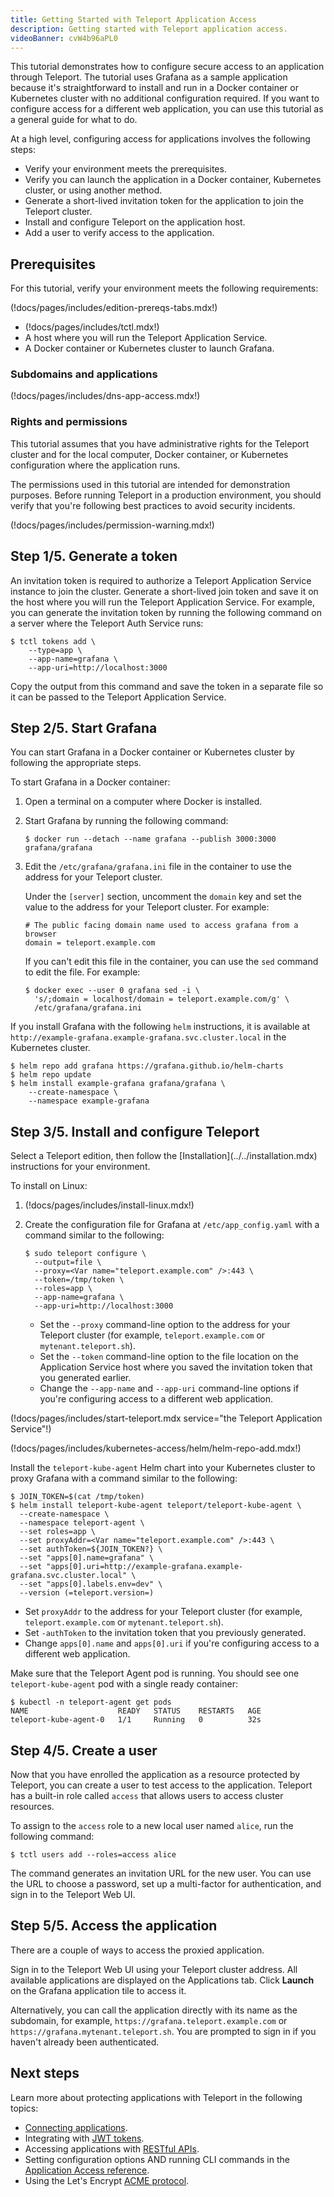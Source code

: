 ```yaml
---
title: Getting Started with Teleport Application Access
description: Getting started with Teleport application access.
videoBanner: cvW4b96aPL0
---
```


This tutorial demonstrates how to configure secure access to an application 
through Teleport. The tutorial uses Grafana as a sample application because 
it's straightforward to install and run in a Docker container or Kubernetes cluster 
with no additional configuration required. If you want to configure access 
for a different web application, you can use this tutorial as a 
general guide for what to do. 

At a high level, configuring access for applications involves the following steps:

- Verify your environment meets the prerequisites.
- Verify you can launch the application in a Docker container, Kubernetes cluster, or 
  using another method.
- Generate a short-lived invitation token for the application to join the Teleport cluster.
- Install and configure Teleport on the application host.
- Add a user to verify access to the application.

## Prerequisites

For this tutorial, verify your environment meets the following requirements:

(!docs/pages/includes/edition-prereqs-tabs.mdx!)

- (!docs/pages/includes/tctl.mdx!)
- A host where you will run the Teleport Application Service.
- A Docker container or Kubernetes cluster to launch Grafana.

### Subdomains and applications

(!docs/pages/includes/dns-app-access.mdx!)

### Rights and permissions

This tutorial assumes that you have administrative rights for the Teleport cluster
and for the local computer, Docker container, or Kubernetes configuration where the
application runs.
   
The permissions used in this tutorial are intended for demonstration purposes.
Before running Teleport in a production environment, you should verify that you're 
following best practices to avoid security incidents.

(!docs/pages/includes/permission-warning.mdx!)

## Step 1/5. Generate a token

An invitation token is required to authorize a Teleport Application Service instance to
join the cluster. Generate a short-lived join token and save it on the host where 
you will run the Teleport Application Service. For example, you can generate the 
invitation token by running the following command on a server where the Teleport Auth 
Service runs:

```code
$ tctl tokens add \
    --type=app \
    --app-name=grafana \
    --app-uri=http://localhost:3000
```

Copy the output from this command and save the token in a separate file so it can be 
passed to the Teleport Application Service.

## Step 2/5. Start Grafana

You can start Grafana in a Docker container or Kubernetes cluster by following the 
appropriate steps.

<Tabs>
<TabItem label="Docker">

To start Grafana in a Docker container:

1. Open a terminal on a computer where Docker is installed.

1. Start Grafana by running the following command:

   ```code
   $ docker run --detach --name grafana --publish 3000:3000 grafana/grafana
   ```

1. Edit the `/etc/grafana/grafana.ini` file in the container to use the 
address for your Teleport cluster. 
   
   Under the `[server]` section, uncomment the `domain` key and set the value 
   to the address for your Teleport cluster. For example:
   
   ```code
   # The public facing domain name used to access grafana from a browser
   domain = teleport.example.com
   ```
   
   If you can't edit this file in the container, you can use the `sed` command to edit the file. 
   For example:

   ```code
   $ docker exec --user 0 grafana sed -i \
     's/;domain = localhost/domain = teleport.example.com/g' \
     /etc/grafana/grafana.ini
   ```

</TabItem>
<TabItem label="Kubernetes cluster">

If you install Grafana with the following `helm` instructions, it is available 
at `http://example-grafana.example-grafana.svc.cluster.local` in the 
Kubernetes cluster.

```code
$ helm repo add grafana https://grafana.github.io/helm-charts
$ helm repo update
$ helm install example-grafana grafana/grafana \
    --create-namespace \
    --namespace example-grafana
```
</TabItem>
</Tabs>

## Step 3/5. Install and configure Teleport

<Tabs>
<TabItem label="Docker">
Select a Teleport edition, then follow the [Installation](../../installation.mdx) instructions 
for your environment.

To install on Linux:

1. (!docs/pages/includes/install-linux.mdx!)

1. Create the configuration file for Grafana at `/etc/app_config.yaml`
with a command similar to the following:
   
   ```code
   $ sudo teleport configure \
     --output=file \
     --proxy=<Var name="teleport.example.com" />:443 \
     --token=/tmp/token \
     --roles=app \
     --app-name=grafana \
     --app-uri=http://localhost:3000
   ```
     
   - Set the `--proxy` command-line option to the address for your Teleport cluster
(for example, `teleport.example.com` or `mytenant.teleport.sh`).
   - Set the `--token` command-line option to the file location on the Application 
Service host where you saved the invitation token that you generated earlier.
   - Change the `--app-name` and `--app-uri` command-line options if you're configuring 
access to a different web application.

(!docs/pages/includes/start-teleport.mdx service="the Teleport Application Service"!)
</TabItem>
<TabItem label="Kubernetes cluster">

(!docs/pages/includes/kubernetes-access/helm/helm-repo-add.mdx!)

Install the `teleport-kube-agent` Helm chart into your Kubernetes cluster to proxy Grafana
with a command similar to the following:

```code
$ JOIN_TOKEN=$(cat /tmp/token)
$ helm install teleport-kube-agent teleport/teleport-kube-agent \
  --create-namespace \
  --namespace teleport-agent \
  --set roles=app \
  --set proxyAddr=<Var name="teleport.example.com" />:443 \
  --set authToken=${JOIN_TOKEN?} \
  --set "apps[0].name=grafana" \
  --set "apps[0].uri=http://example-grafana.example-grafana.svc.cluster.local" \
  --set "apps[0].labels.env=dev" \
  --version (=teleport.version=)
```

- Set `proxyAddr` to the address for your Teleport cluster (for example, 
`teleport.example.com` or `mytenant.teleport.sh`).
- Set `-authToken` to the invitation token that you previously generated.
- Change `apps[0].name` and `apps[0].uri` if you're configuring access to a different 
web application.

Make sure that the Teleport Agent pod is running. You should see one
`teleport-kube-agent` pod with a single ready container:

```code
$ kubectl -n teleport-agent get pods
NAME                    READY   STATUS    RESTARTS   AGE
teleport-kube-agent-0   1/1     Running   0          32s
```

</TabItem>
</Tabs>

## Step 4/5. Create a user

Now that you have enrolled the application as a resource protected by Teleport, 
you can create a user to test access to the application.
Teleport has a built-in role called `access` that allows users to access cluster resources.

To assign to the `access` role to a new local user named `alice`, run the following command:

```code
$ tctl users add --roles=access alice
```

The command generates an invitation URL for the new user. You can use the URL to choose 
a password, set up a multi-factor for authentication, and sign in to the Teleport Web UI.

## Step 5/5. Access the application

There are a couple of ways to access the proxied application.

Sign in to the Teleport Web UI using your Teleport cluster address. 
All available applications are displayed on the Applications tab. 
Click **Launch** on the Grafana application tile to access it.

Alternatively, you can call the application directly with its name as the subdomain, for example, 
`https://grafana.teleport.example.com` or `https://grafana.mytenant.teleport.sh`. 
You are prompted to sign in if you haven't already been authenticated.

## Next steps

Learn more about protecting applications with Teleport in the following topics:

- [Connecting applications](./guides/connecting-apps.mdx).
- Integrating with [JWT tokens](./jwt/introduction.mdx).
- Accessing applications with [RESTful APIs](./guides/api-access.mdx).
- Setting configuration options AND running CLI commands in the [Application Access reference](../../reference/agent-services/application-access.mdx).
- Using the Let's Encrypt [ACME protocol](https://letsencrypt.org/how-it-works/).
